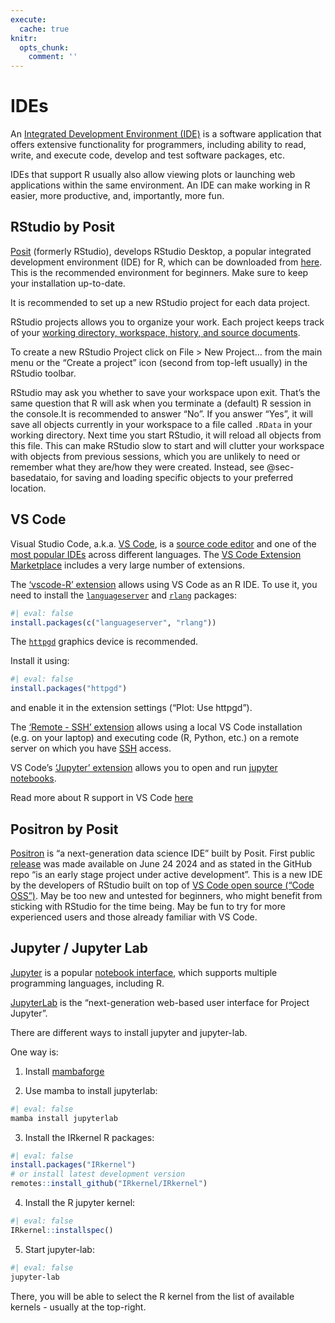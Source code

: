 ```yaml
---
execute:
  cache: true
knitr:
  opts_chunk: 
    comment: ''
---
```

# IDEs

An [Integrated Development Environment 
(IDE)](https://en.wikipedia.org/wiki/Integrated_development_environment) 
is a software application that offers extensive functionality for programmers, 
including ability to read, write, and execute code, develop and test software 
packages, etc.  

IDEs that support R usually also allow viewing plots or launching web 
applications within the same environment. An IDE can make working in R easier, 
more productive, and, importantly, more fun.

## RStudio by Posit

[Posit](https://posit.co/){target="_blank"} (formerly RStudio), develops 
RStudio Desktop, a popular integrated development environment (IDE) for R, which can be
downloaded from [here](https://posit.co/downloads/){target="_blank"}. This is 
the recommended environment for beginners. Make sure to keep your installation 
up-to-date.  

It is recommended to set up a new RStudio project for each data project.

RStudio projects allows you to organize your work. Each project keeps track of 
your [working directory, workspace, history, and source documents](https://support.rstudio.com/hc/en-us/articles/200526207-Using-RStudio-Projects).

To create a new RStudio Project click on File > New Project... from the main 
menu or the "Create a project" icon (second from top-left usually) in the 
RStudio toolbar.

::: callout-tip
RStudio may ask you whether to save your workspace upon exit. That's the same question
that R will ask when you terminate a (default) R session in the console.It is 
recommended to answer "No". If you answer "Yes", it will save all objects currently in 
your workspace to a file called `.RData` in your working directory. Next time you start 
RStudio, it will reload all objects from this file. This can make RStudio
slow to start and will clutter your workspace with objects from previous
sessions, which you are unlikely to need or remember what they are/how they were 
created. Instead, see @sec-basedataio, for saving and loading specific objects to your 
preferred location.
:::

## VS Code {#vscode}

Visual Studio Code, a.k.a. [VS Code](https://code.visualstudio.com/){target="_blank"},
is a [source code editor](https://en.wikipedia.org/wiki/Source-code_editor){target="_blank"} 
and one of the 
[most popular IDEs](https://insights.stackoverflow.com/survey/2021#most-popular-technologies-new-collab-tools){target="_blank"}
across different languages. The 
[VS Code Extension Marketplace](https://code.visualstudio.com/docs/editor/extension-marketplace){target="_blank"} 
includes a very large number of extensions.

The ['vscode-R' extension](https://github.com/REditorSupport/vscode-R){target="_blank"} allows
using VS Code as an R IDE. To use it, you need to install the 
[`languageserver`](https://github.com/REditorSupport/languageserver){target="_blank"} 
and [`rlang`](https://cran.r-project.org/web/packages/rlang/index.html){target="_blank"} 
packages:

```r
#| eval: false
install.packages(c("languageserver", "rlang"))
```

The [`httpgd`](https://github.com/nx10/httpgd){target="_blank"} graphics 
device is recommended.

Install it using:

```r
#| eval: false
install.packages("httpgd")
```

and enable it in the extension settings ("Plot: Use httpgd").


The ['Remote - SSH' extension](https://marketplace.visualstudio.com/items?itemName=ms-vscode-remote.remote-ssh-edit){target="_blank"} 
allows using a local VS Code installation (e.g. on your laptop) and executing 
code (R, Python, etc.) on a remote server on which you have 
[SSH](https://en.wikipedia.org/wiki/Secure_Shell){target="_blank"} access.
<br>

VS Code's ['Jupyter' extension](https://marketplace.visualstudio.com/items?itemName=ms-toolsai.jupyter) 
allows you to open and run [jupyter notebooks](#jupyter).
<br>

Read more about R support in VS Code [here](https://code.visualstudio.com/docs/languages/r){target="_blank"}

## Positron by Posit

[Positron](https://github.com/posit-dev/positron) is "a next-generation data science IDE" built by Posit. First public [release](https://github.com/posit-dev/positron/releases) was made available on June 24 2024 and as stated in the GitHub repo "is an early stage project under active development". This is a new IDE by the developers of RStudio built on top of [VS Code open source ("Code OSS")](https://github.com/microsoft/vscode). May be too new and untested for beginners, who might benefit from sticking with RStudio for the time being. May be fun to try for more experienced users and those already familiar with VS Code.

## Jupyter / Jupyter Lab {#jupyter}

[Jupyter](https://jupyter.org/){target="_blank"} is a popular 
[notebook interface](https://en.wikipedia.org/wiki/Notebook_interface){target="_blank"},
which supports multiple programming languages, including R.

[JupyterLab](https://jupyterlab.readthedocs.io/en/stable/){target="_blank"} is 
the "next-generation web-based user interface for Project Jupyter".

There are different ways to install jupyter and jupyter-lab.

One way is:

1. Install [mambaforge](https://github.com/conda-forge/miniforge#mambaforge){target="_blank"}

2. Use mamba to install jupyterlab:

```sh
#| eval: false
mamba install jupyterlab
```

3. Install the IRkernel R packages:
```r
#| eval: false
install.packages("IRkernel")
# or install latest development version
remotes::install_github("IRkernel/IRkernel")
```

4. Install the R jupyter kernel:
```r
#| eval: false
IRkernel::installspec()
```

5. Start jupyter-lab:
```sh
#| eval: false
jupyter-lab
```

There, you will be able to select the R kernel from the list of available
kernels - usually at the top-right.
